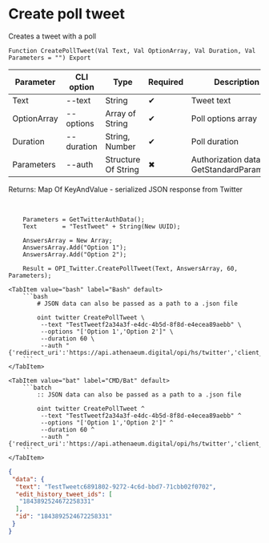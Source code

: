 ﻿---
sidebar_position: 6
---


# Create poll tweet
 Creates a tweet with a poll



`Function CreatePollTweet(Val Text, Val OptionArray, Val Duration, Val Parameters = "") Export`

  | Parameter | CLI option | Type | Required | Description |
  |-|-|-|-|-|
  | Text | --text | String | &#x2714; | Tweet text |
  | OptionArray | --options | Array of String | &#x2714; | Poll options array |
  | Duration | --duration | String, Number | &#x2714; | Poll duration |
  | Parameters | --auth | Structure Of String | &#x2716; | Authorization data. See GetStandardParameters |

  
  Returns:  Map Of KeyAndValue - serialized JSON response from Twitter

<br/>




```bsl title="1C:Enterprise/OneScript code example"
    Parameters = GetTwitterAuthData();
    Text       = "TestTweet" + String(New UUID);

    AnswersArray = New Array;
    AnswersArray.Add("Option 1");
    AnswersArray.Add("Option 2");

    Result = OPI_Twitter.CreatePollTweet(Text, AnswersArray, 60, Parameters);
```
 

 <Tabs>
  
    <TabItem value="bash" label="Bash" default>
        ```bash
            # JSON data can also be passed as a path to a .json file
            
            oint twitter CreatePollTweet \
             --text "TestTweetf2a34a3f-e4dc-4b5d-8f8d-e4ecea89aebb" \
             --options "['Option 1','Option 2']" \
             --duration 60 \
             --auth "{'redirect_uri':'https://api.athenaeum.digital/opi/hs/twitter','client_id':'***','client_secret':'***','access_token':'***','refresh_token':'***','oauth_token':'***','oauth_token_secret':'***','oauth_consumer_key':'***','oauth_consumer_secret':'***'}"
        ```
    </TabItem>
  
    <TabItem value="bat" label="CMD/Bat" default>
        ```batch
            :: JSON data can also be passed as a path to a .json file
            
            oint twitter CreatePollTweet ^
             --text "TestTweetf2a34a3f-e4dc-4b5d-8f8d-e4ecea89aebb" ^
             --options "['Option 1','Option 2']" ^
             --duration 60 ^
             --auth "{'redirect_uri':'https://api.athenaeum.digital/opi/hs/twitter','client_id':'***','client_secret':'***','access_token':'***','refresh_token':'***','oauth_token':'***','oauth_token_secret':'***','oauth_consumer_key':'***','oauth_consumer_secret':'***'}"
        ```
    </TabItem>
</Tabs>


```json title="Result"
{
 "data": {
  "text": "TestTweetc6891802-9272-4c6d-bbd7-71cbb02f0702",
  "edit_history_tweet_ids": [
   "1843892524672258331"
  ],
  "id": "1843892524672258331"
 }
}
```
